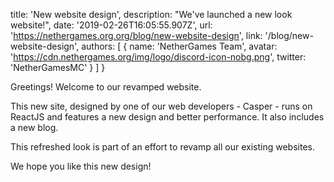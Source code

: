 
  title: 'New website design',
  description: "We've launched a new look website!",
  date: '2019-02-26T16:05:55.907Z',
  url: 'https://nethergames.org.org/blog/new-website-design',
  link: '/blog/new-website-design',
  authors: [
    {
      name: 'NetherGames Team',
      avatar: 'https://cdn.nethergames.org/img/logo/discord-icon-nobg.png',
      twitter: 'NetherGamesMC'
    }
  ]
}


Greetings! Welcome to our revamped website.

This new site, designed by one of our web developers - Casper - runs on ReactJS and features a new design and better performance. It also includes a new blog.

This refreshed look is part of an effort to revamp all our existing websites.

We hope you like this new design!

<style jsx>{`
  table {
    margin: 0 auto 30px;
  }
  table td,
  table th {
    padding: 10px 20px;
  }
  table th {
    font-weight: normal;
    font-size: 12px;
    color: #9b9b9b;
    padding-bottom: 0px;
  }
  table td:first-child {
    width: 55%;
  }
  table td {
    font-size: 14px;
    vertical-align: middle;
  }
  table td:last-child {
    color: #067df7;
  }
  table td:not(:first-child) {
    text-align: center;
  }
  table td em {
    font-weight: normal;
    font-size: 10px;
    text-transform: uppercase;
    font-style: normal;
    display: block;
  }
  // CSS only media query for mobile
  @media screen and (max-width: 640px) {
    table td,
    table th {
      padding: 10px 10px;
    }
  }
`}</style>
